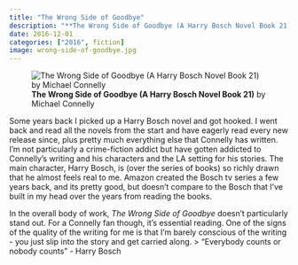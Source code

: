 ```yaml
---
title: "The Wrong Side of Goodbye"
description: "**The Wrong Side of Goodbye (A Harry Bosch Novel Book 21)** by Michael Connelly"
date: 2016-12-01
categories: ["2016", fiction]
image: wrong-side-of-goodbye.jpg
---
```

![**The Wrong Side of Goodbye (A Harry Bosch Novel Book 21)** by Michael Connelly](wrong-side-of-goodbye.jpg){fig-align="left"}

Some years back I picked up a Harry Bosch novel and got hooked. I went back and read all the novels from the start and have eagerly read every new release since, plus pretty much everything else that Connelly has written. I'm not particularly a crime-fiction addict but have gotten addicted to Connelly's writing and his characters and the LA setting for his stories. The main character, Harry Bosch, is (over the series of books) so richly drawn that he almost feels real to me. Amazon created the Bosch tv series a few years back, and its pretty good, but doesn't compare to the Bosch that I've built in my head over the years from reading the books.

In the overall body of work, *The Wrong Side of Goodbye* doesn't particularly stand out. For a Connelly fan though, it's essential reading. One of the signs of the quality of the writing for me is that I'm barely conscious of the writing - you just slip into the story and get carried along.
> "Everybody counts or nobody counts" - Harry Bosch 